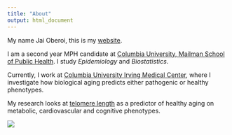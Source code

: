 ```yaml
---
title: "About"
output: html_document
---
```




My name Jai Oberoi, this is my [website](jaioberoi.github.io). 

I am a second year MPH candidate at [Columbia University, Mailman School of Public Health](https://www.mailman.columbia.edu/). I study *Epidemiology* and *Biostatistics*. 

Currently, I work at [Columbia University Irving Medical Center](https://www.cuimc.columbia.edu/), where I investigate how biological aging predicts either pathogenic or healthy phenotypes. 

My research looks at [telomere length](https://www.ncbi.nlm.nih.gov/pmc/articles/PMC4292845/) as a predictor of healthy aging on metabolic, cardiovascular and cognitive phenotypes. 

![](images/poster.jpg)
